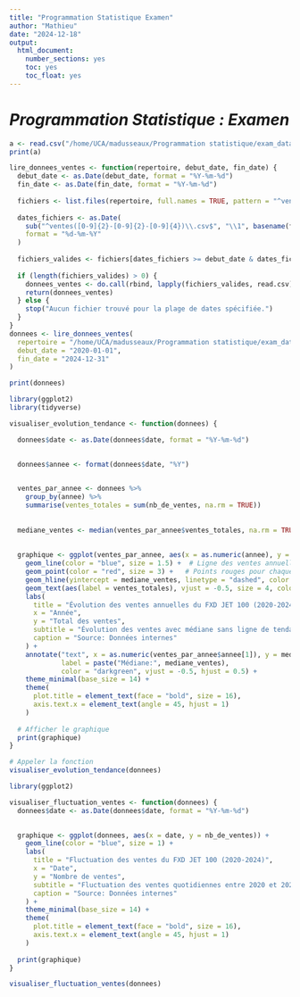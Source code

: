 ```yaml
---
title: "Programmation Statistique Examen"
author: "Mathieu"
date: "2024-12-18"
output:
  html_document:
    number_sections: yes
    toc: yes
    toc_float: yes
---
```


# ***Programmation Statistique : Examen*** 
```r
a <- read.csv("/home/UCA/madusseaux/Programmation statistique/exam_data/ventes01-05-2024.csv")
print(a)

```
```r
lire_donnees_ventes <- function(repertoire, debut_date, fin_date) {
  debut_date <- as.Date(debut_date, format = "%Y-%m-%d")
  fin_date <- as.Date(fin_date, format = "%Y-%m-%d")
  
  fichiers <- list.files(repertoire, full.names = TRUE, pattern = "^ventes[0-9]{2}-[0-9]{2}-[0-9]{4}\\.csv$")
  
  dates_fichiers <- as.Date(
    sub("^ventes([0-9]{2}-[0-9]{2}-[0-9]{4})\\.csv$", "\\1", basename(fichiers)),
    format = "%d-%m-%Y"
  )
  
  fichiers_valides <- fichiers[dates_fichiers >= debut_date & dates_fichiers <= fin_date]
  
  if (length(fichiers_valides) > 0) {
    donnees_ventes <- do.call(rbind, lapply(fichiers_valides, read.csv))
    return(donnees_ventes)
  } else {
    stop("Aucun fichier trouvé pour la plage de dates spécifiée.")
  }
}
donnees <- lire_donnees_ventes(
  repertoire = "/home/UCA/madusseaux/Programmation statistique/exam_data/",
  debut_date = "2020-01-01",
  fin_date = "2024-12-31"
)

print(donnees)
```



```r
library(ggplot2)
library(tidyverse)

visualiser_evolution_tendance <- function(donnees) {

  donnees$date <- as.Date(donnees$date, format = "%Y-%m-%d")
  

  donnees$annee <- format(donnees$date, "%Y")
  

  ventes_par_annee <- donnees %>%
    group_by(annee) %>%
    summarise(ventes_totales = sum(nb_de_ventes, na.rm = TRUE))
  
  
  mediane_ventes <- median(ventes_par_annee$ventes_totales, na.rm = TRUE)
  
  
  graphique <- ggplot(ventes_par_annee, aes(x = as.numeric(annee), y = ventes_totales)) +
    geom_line(color = "blue", size = 1.5) +  # Ligne des ventes annuelles
    geom_point(color = "red", size = 3) +   # Points rouges pour chaque année
    geom_hline(yintercept = mediane_ventes, linetype = "dashed", color = "darkgreen", size = 1) + 
    geom_text(aes(label = ventes_totales), vjust = -0.5, size = 4, color = "black") + 
    labs(
      title = "Évolution des ventes annuelles du FXD JET 100 (2020-2024)",
      x = "Année",
      y = "Total des ventes",
      subtitle = "Évolution des ventes avec médiane sans ligne de tendance",
      caption = "Source: Données internes"
    ) +
    annotate("text", x = as.numeric(ventes_par_annee$annee[1]), y = mediane_ventes, 
             label = paste("Médiane:", mediane_ventes), 
             color = "darkgreen", vjust = -0.5, hjust = 0.5) +  
    theme_minimal(base_size = 14) +  
    theme(
      plot.title = element_text(face = "bold", size = 16), 
      axis.text.x = element_text(angle = 45, hjust = 1)   
    )
  
  # Afficher le graphique
  print(graphique)
}

# Appeler la fonction
visualiser_evolution_tendance(donnees)


```


```r
library(ggplot2)

visualiser_fluctuation_ventes <- function(donnees) {
  donnees$date <- as.Date(donnees$date, format = "%Y-%m-%d")
  

  graphique <- ggplot(donnees, aes(x = date, y = nb_de_ventes)) +
    geom_line(color = "blue", size = 1) +  
    labs(
      title = "Fluctuation des ventes du FXD JET 100 (2020-2024)",
      x = "Date",
      y = "Nombre de ventes",
      subtitle = "Fluctuation des ventes quotidiennes entre 2020 et 2024",
      caption = "Source: Données internes"
    ) +
    theme_minimal(base_size = 14) +  
    theme(
      plot.title = element_text(face = "bold", size = 16),  
      axis.text.x = element_text(angle = 45, hjust = 1)   
    )
  
  print(graphique)
}

visualiser_fluctuation_ventes(donnees)

```